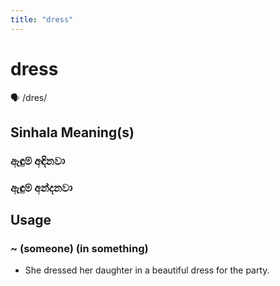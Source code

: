 ```yaml
---
title: "dress"
---
```


# dress

🗣️ /dres/

## Sinhala Meaning(s)

### ඇඳුම් අඳිනවා
### ඇඳුම් අන්දනවා

## Usage

### ~ (someone) (in something)

- She dressed her daughter in a beautiful dress for the party.

